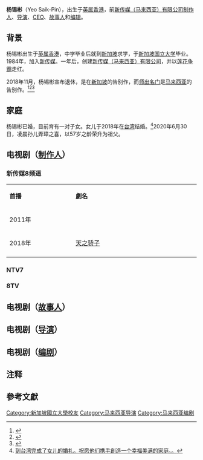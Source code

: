 {{Multiple issues|

{{Advert|time=2020-07-21T04:09:42+00:00}}
{{Refimprove|time=2020-07-21T04:09:42+00:00}}
}}
{{藝人
| 姓名 = 杨锡彬
| 圖片 = 
| 類型 = 监制
| 羅馬拼音 = Yeo Saik-Pin
| 暱稱 = 
| 國籍 = {{CNHK}}
| 居住地 ={{MYS}}<br>{{SGP}}
| 出生日期 = {{birth_date_and_age|1963|11|30}} 
| 出生地點 = {{BHKG}}
| 籍貫 = [[广东|广东]]
| 逝世日期 = 
| 逝世地點 = 
| 语言 = [[普通话|普通话]]、[[粤语|广东话]]、[[英语|英语]]
| 教育程度 = [[新加坡国立大学|新加坡国立大学]]{{noteTag|杨锡彬在自己的个人脸书公开了他的教育程度}}
| 宗教信仰 = 
| 配偶 = 已婚<ref>[https://www.instagram.com/p/CBs6Q5pJNxd 知足]</ref>
| 兒女 = 一子一女
| 亲属 = 一个外孙女<ref>[https://www.instagram.com/p/CCD2CLip6XB 感恩，开心，充满欢乐的日子。。家里潻加了新成员。]</ref>
| 職業 = [[导演|导演]]、[[编剧|编剧]]、[[CEO|CEO]]、[[监制|监制]]
| 出道作品 = 
| 代表作品 = 
| 經紀公司 = [[Mediacorp|新传媒（马来西亚）有限公司]]（1985年至2018年）
| 活躍年代 = 1984年至2018年
| 官方網站 = [https://www.instagram.com/saikpin 杨锡彬的Instagram]
| imdb = 1225256
}}

'''杨锡彬'''（Yeo Saik-Pin），出生于[[英属香港|英属香港]]，前[[Mediacorp|新传媒（马来西亚）有限公司]][[制作人|制作人]]、[[导演|导演]]、[[CEO|CEO]]、[[故事|故事人]]和[[编辑|编辑]]。

==背景==
杨锡彬出生于[[英属香港|英属香港]]，中学毕业后就到[[新加坡|新加坡]]求学，于[[新加坡国立大学|新加坡国立大学]]毕业。1984年，加入[[Mediacorp|新传媒]]。一年后，创建[[Mediacorp|新传媒（马来西亚）有限公司]]，并以[[莲花争霸|莲花争霸]]走红。

2018年11月，杨锡彬宣布退休，{{le|天之骄子|Gifted_(Singaporean_TV_Series)}}是在[[新加坡|新加坡]]的告别作，而[[师出名门|师出名门]]是[[马来西亚|马来西亚]]的告别作。<ref>{{Cite web |url=http://johor.chinapress.com.my/20181228 |title=新传媒大地震 大马制作团队主管杨锡彬离职 艺人吓了一跳 |access-date=2020-07-21 |archive-date=2019-02-09 |archive-url=https://web.archive.org/web/20190209180050/http://johor.chinapress.com.my/20181228/ |dead-url=no }}</ref><ref>{{Cite web |url=https://www.8world.com/entertainment/e-news/article/20181229-lif-yangxibin-resign-373796 |title=资深电视人杨锡彬离开新传媒 |access-date=2020-07-21 |archive-date=2020-10-28 |archive-url=https://web.archive.org/web/20201028225501/https://www.8world.com/entertainment/e-news/article/20181229-lif-yangxibin-resign-373796 |dead-url=no }}</ref><ref>{{Cite web |url=https://guangming.com.my/%E6%96%B0%E5%82%B3%E5%AA%92-%E8%A7%A3%E6%95%A3%E9%A6%AC%E6%96%B0%E5%88%B6%E4%BD%9C%E5%9C%98%E9%9A%8A |title=新傳媒 解散馬新制作團隊 |access-date=2021-12-29 |archive-date=2020-10-28 |archive-url=https://web.archive.org/web/20201028032928/https://guangming.com.my/%E6%96%B0%E5%82%B3%E5%AA%92-%E8%A7%A3%E6%95%A3%E9%A6%AC%E6%96%B0%E5%88%B6%E4%BD%9C%E5%9C%98%E9%9A%8A |dead-url=no }}</ref>
==家庭==
杨锡彬已婚，目前育有一对子女。女儿于2018年在[[台湾|台湾]]结婚。<ref>[https://www.instagram.com/p/BquUORUnyAZ 到台湾完成了女儿的婚礼。祝愿他们携手創造一个幸福美满的家庭。。]</ref>2020年6月30日，凌晨孙儿弄璋之喜，以57岁之龄荣升为祖父。

==电视剧（[[制作人|制作人]]）==
===新传媒8频道===
{|class="wikitable" width="60%"
|- style="background:cornflowerblue; color:white" align=center
|style="width:7%"|'''首播'''||style="width:15%"|'''劇名'''
|-
|2011年||{{le|甘榜情|Kampong Ties}}
|-
|2018年||[[天之骄子|天之骄子]]
|-
|}

===NTV7===
===8TV===
==电视剧（[[故事|故事人]]）==
==电视剧（[[导演|导演]]）==
==电视剧（[[编剧|编剧]]）==
==注释==
{{noteFoot}}

==參考文獻==
{{reflist}}
{{DEFAULTSORT:Yeo}}
[[Category:新加坡國立大學校友|Category:新加坡國立大學校友]]
[[Category:马来西亚导演|Category:马来西亚导演]]
[[Category:马来西亚编剧|Category:马来西亚编剧]]